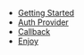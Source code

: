 - [Getting Started](/docs/getting-started/)
- [Auth Provider](/docs/auth/)
- [Callback](/docs/callback/)
- [Enjoy](/docs/enjoy/)
